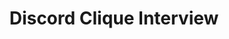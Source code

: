 ---
id: discord-clique
title: Discord Clique Interview
description: PLACEHOLDER
keywords:
  - trench
---